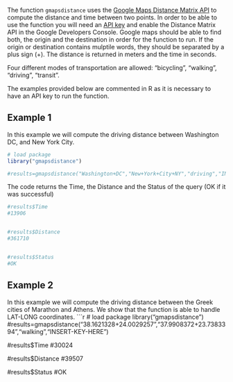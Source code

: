 

The function `gmapsdistance` uses the [Google Maps Distance Matrix API](https://developers.google.com/maps/documentation/distance-matrix/intro?hl=en) to compute the distance and time between two points. In order to be able to use the function you will need an [API key](https://developers.google.com/maps/documentation/distance-matrix/get-api-key#key) and enable the Distance Matrix API in the Google Developers Console. Google maps should be able to find both, the origin and the destination in order for the function to run. If the origin or destination contains mulptile words, they should be separated by a plus sign (+). The distance is returned in meters and the time in seconds. 

Four different modes of transportation are allowed: "bicycling", "walking", "driving", "transit". 

The examples provided below are commented in R as it is necessary to have an API key to run the function. 

## Example 1

In this example we will compute the driving distance between Washington DC, and New York City. 

```r
# load package
library("gmapsdistance")

#results=gmapsdistance("Washington+DC","New+York+City+NY","driving","INSERT-KEY-HERE")


``` 
The code returns the Time, the Distance and the Status of the query (OK if it was successful)
```r
#results$Time
#13906


#results$Distance
#361710


#results$Status
#OK


``` 
## Example 2

In this example we will compute the driving distance between the Greek cities of 
Marathon and Athens. We show that the function is able to handle LAT-LONG coordinates. 
```r
# load package
library("gmapsdistance")
#results=gmapsdistance("38.1621328+24.0029257","37.9908372+23.7383394","walking","INSERT-KEY-HERE")

#results$Time
#30024


#results$Distance
#39507


#results$Status
#OK

